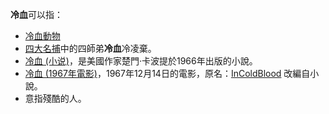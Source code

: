 '''冷血'''可以指：
* [[冷血動物|冷血動物]]
* [[四大名捕|四大名捕]]中的四師弟'''冷血'''冷凌棄。
* [[冷血_(小说)|冷血 (小说)]]，是美國作家楚門·卡波提於1966年出版的小說。
* [[冷血_(1967年電影)|冷血 (1967年電影)]]，1967年12月14日的電影，原名：[[InColdBlood|InColdBlood]] 改編自小說。
* 意指殘酷的人。

{{disambig|Cat=二字作品消歧義}}